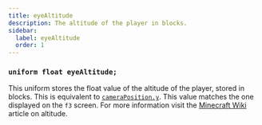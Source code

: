 ```yaml
---
title: eyeAltitude
description: The altitude of the player in blocks.
sidebar: 
  label: eyeAltitude
  order: 1
---
```


### `uniform float eyeAltitude;`

This uniform stores the float value of the altitude of the player, stored in blocks. This is equivalent to [`cameraPosition.y`](/reference/uniforms/general/cameraposition). This value matches the one displayed on the `f3` screen. For more information visit the [Minecraft Wiki](https://minecraft.wiki/w/Altitude) article on altitude.